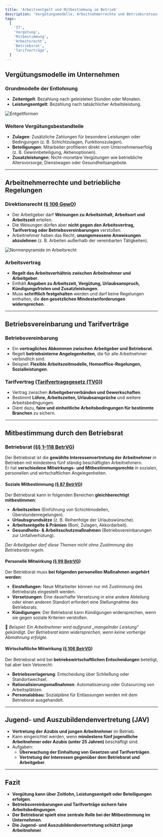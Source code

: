 ```yaml
---
title: 'Arbeitsentgelt und Mitbestimmung im Betrieb'
description: 'Vergütungsmodelle, Arbeitnehmerrechte und Betriebsratsaufgaben'
tags:
  [
    'IT',
    'Vergütung',
    'Mitbestimmung',
    'Arbeitsrecht',
    'Betriebsrat',
    'Tarifverträge',
  ]
---
```



## Vergütungsmodelle im Unternehmen

### Grundmodelle der Entlohnung

- **Zeitentgelt**: Bezahlung nach geleisteten Stunden oder Monaten.
- **Leistungsentgelt**: Bezahlung nach tatsächlicher Arbeitsleistung.

<img src='/images/Entgeltformen.png' alt='Entgeltformen' />

### Weitere Vergütungsbestandteile

- **Zulagen**: Zusätzliche Zahlungen für besondere Leistungen oder Bedingungen (z. B. Schichtzulagen, Funktionszulagen).
- **Beteiligungen**: Mitarbeiter profitieren direkt vom Unternehmenserfolg (z. B. Gewinnbeteiligung, Aktienoptionen).
- **Zusatzleistungen**: Nicht-monetäre Vergütungen wie betriebliche Altersvorsorge, Dienstwagen oder Gesundheitsangebote.

---

## Arbeitnehmerrechte und betriebliche Regelungen

### Direktionsrecht ([§ 106 GewO](https://www.gesetze-im-internet.de/gewo/__106.html))

- Der Arbeitgeber darf **Weisungen zu Arbeitsinhalt, Arbeitsort und Arbeitszeit** erteilen.
- Die Weisungen dürfen aber **nicht gegen den Arbeitsvertrag, Tarifvertrag oder Betriebsvereinbarungen** verstoßen.
- Arbeitnehmer haben das Recht, **unangemessene Anweisungen abzulehnen** (z. B. Arbeiten außerhalb der vereinbarten Tätigkeiten).

<img
  src='/images/NormenPyramide_Arbeitsrecht.png'
  alt='Normenpyramide im Arbeitsrecht'
/>

### Arbeitsvertrag

- **Regelt das Arbeitsverhältnis zwischen Arbeitnehmer und Arbeitgeber**.
- Enthält **Angaben zu Arbeitszeit, Vergütung, Urlaubsanspruch, Kündigungsfristen und Zusatzleistungen**.
- Muss **schriftlich festgehalten** werden und darf keine Regelungen enthalten, die **den gesetzlichen Mindestanforderungen widersprechen**.

---

## Betriebsvereinbarung und Tarifverträge

### Betriebsvereinbarung

- Ein **vertragliches Abkommen zwischen Arbeitgeber und Betriebsrat**.
- Regelt **betriebsinterne Angelegenheiten**, die für alle Arbeitnehmer verbindlich sind.
- Beispiel: **Flexible Arbeitszeitmodelle, Homeoffice-Regelungen, Sozialleistungen**.

### Tarifvertrag ([Tarifvertragsgesetz (TVG)](https://www.gesetze-im-internet.de/tvg/))

- Vertrag zwischen **Arbeitgeberverbänden und Gewerkschaften**.
- Bestimmt **Löhne, Arbeitszeiten, Urlaubsansprüche** und weitere Arbeitsbedingungen.
- Dient dazu, **faire und einheitliche Arbeitsbedingungen für bestimmte Branchen** zu sichern.

---

## Mitbestimmung durch den Betriebsrat

### Betriebsrat ([§§ 1–118 BetrVG](https://www.gesetze-im-internet.de/betrvg/))

Der Betriebsrat ist die **gewählte Interessenvertretung der Arbeitnehmer** in Betrieben mit mindestens fünf ständig beschäftigten Arbeitnehmern.  
Er hat **verschiedene Mitwirkungs- und Mitbestimmungsrechte** in sozialen, personellen und wirtschaftlichen Angelegenheiten.

#### Soziale Mitbestimmung ([§ 87 BetrVG](https://www.gesetze-im-internet.de/betrvg/__87.html))

Der Betriebsrat kann in folgenden Bereichen **gleichberechtigt mitbestimmen**:

- **Arbeitszeiten** (Einführung von Schichtmodellen, Überstundenregelungen).
- **Urlaubsgrundsätze** (z. B. Reihenfolge der Urlaubswünsche).
- **Arbeitsentgelte & Prämien** (Boni, Zulagen, Akkordarbeit).
- **Gesundheits- & Arbeitsschutzmaßnahmen** (Betriebsvereinbarungen zur Unfallverhütung).

_Der Arbeitgeber darf diese Themen nicht ohne Zustimmung des Betriebsrats regeln._

#### Personelle Mitwirkung ([§ 99 BetrVG](https://www.gesetze-im-internet.de/betrvg/__99.html))

Der Betriebsrat muss **bei folgenden personellen Maßnahmen angehört werden**:

- **Einstellungen**: Neue Mitarbeiter können nur mit Zustimmung des Betriebsrats eingestellt werden.
- **Versetzungen**: Eine dauerhafte Versetzung in eine andere Abteilung oder einen anderen Standort erfordert eine Stellungnahme des Betriebsrats.
- **Kündigungen**: Der Betriebsrat kann Kündigungen widersprechen, wenn sie gegen soziale Kriterien verstoßen.

📌 _Beispiel: Ein Arbeitnehmer wird aufgrund „mangelnder Leistung“ gekündigt. Der Betriebsrat kann widersprechen, wenn keine vorherige Abmahnung erfolgte._

#### Wirtschaftliche Mitwirkung ([§ 106 BetrVG](https://www.gesetze-im-internet.de/betrvg/__106.html))

Der Betriebsrat wird bei **betriebswirtschaftlichen Entscheidungen** beteiligt, hat aber kein Vetorecht:

- **Betriebsverlagerung**: Entscheidung über Schließung oder Standortwechsel.
- **Rationalisierungsmaßnahmen**: Automatisierung oder Outsourcing von Arbeitsplätzen.
- **Personalabbau**: Sozialpläne für Entlassungen werden mit dem Betriebsrat ausgehandelt.

---

## Jugend- und Auszubildendenvertretung (JAV)

- **Vertretung der Azubis und jungen Arbeitnehmer** im Betrieb.
- Kann eingerichtet werden, wenn **mindestens fünf jugendliche Arbeitnehmer oder Azubis (unter 25 Jahren)** beschäftigt sind.
- Aufgaben:
  - **Überwachung der Einhaltung von Gesetzen und Tarifverträgen**.
  - **Vertretung der Interessen gegenüber dem Betriebsrat und Arbeitgeber**.

---

## Fazit

- **Vergütung kann über Zeitlohn, Leistungsentgelt oder Beteiligungen erfolgen**.
- **Betriebsvereinbarungen und Tarifverträge sichern faire Arbeitsbedingungen**.
- **Der Betriebsrat spielt eine zentrale Rolle bei der Mitbestimmung im Unternehmen**.
- **Die Jugend- und Auszubildendenvertretung schützt junge Arbeitnehmer**.
